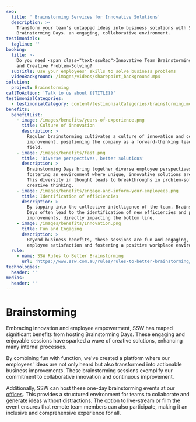 ```yaml
---
seo:
  title: ' Brainstorming Services for Innovative Solutions'
  description: >-
    Transform your team's untapped ideas into business solutions with SSW's
    Brainstorming Days. an engaging, collaborative environment.
testimonials:
  tagline: ''
booking:
  title: >-
    Do you need <span class="text-sswRed">Innovative Team Brainstorming</span>
    and Creative Problem-Solving?
  subTitle: Use your employees' skills to solve business problems
  videoBackground: /images/videos/sharepoint_background.mp4
solution:
  project: Brainstorming
callToAction: 'Talk to us about {{TITLE}}'
testimonialCategories:
  - testimonialCategory: content/testimonialCategories/brainstorming.mdx
benefits:
  benefitList:
    - image: /images/benefits/years-of-experience.png
      title: Culture of innovation
      description: >
        Regular brainstorming cultivates a culture of innovation and continuous
        improvement, positioning the company as a forward-thinking leader in its
        field.
    - image: /images/benefits/fast.png
      title: 'Diverse perspectives, better solutions'
      description: >
        Brainstorming Days bring together diverse employee perspectives,
        fostering an environment where unique, innovative solutions are born.
        This diversity in thought leads to breakthroughs in problem-solving and
        creative thinking.
    - image: /images/benefits/engage-and-inform-your-employees.png
      title: Identification of efficiencies
      description: >
        By tapping into the collective intelligence of the team, Brainstorming
        Days often lead to the identification of new efficiencies and process
        improvements, directly impacting the bottom line.
    - image: /images/benefits/Innovation.png
      title: Fun and Engaging
      description: >
        Beyond business benefits, these sessions are fun and engaging, boosting
        employee satisfaction and fostering a positive workplace environment.
  rule:
    - name: SSW Rules to Better Brainstorming
      url: 'https://www.ssw.com.au/rules/rules-to-better-brainstorming/'
technologies:
  header: ''
medias:
  header: ''
---
```


# **Brainstorming**

Embracing innovation and employee empowerment, SSW has reaped significant benefits from hosting Brainstorming Days. These engaging and enjoyable sessions have sparked a wave of creative solutions, enhancing many internal processes.

<VideoEmbed url="https://youtu.be/ov8OGcApBjc" />

By combining fun with function, we've created a platform where our employees' ideas are not only heard but also transformed into actionable business improvements. These brainstorming sessions exemplify our commitment to collaborative innovation and continuous improvement.

Additionally, SSW can host these one-day brainstorming events at our [offices](https://ssw.com.au/offices). This provides a structured environment for teams to collaborate and generate ideas without distractions. The option to live-stream or film the event ensures that remote team members can also participate, making it an inclusive and comprehensive experience for all.
